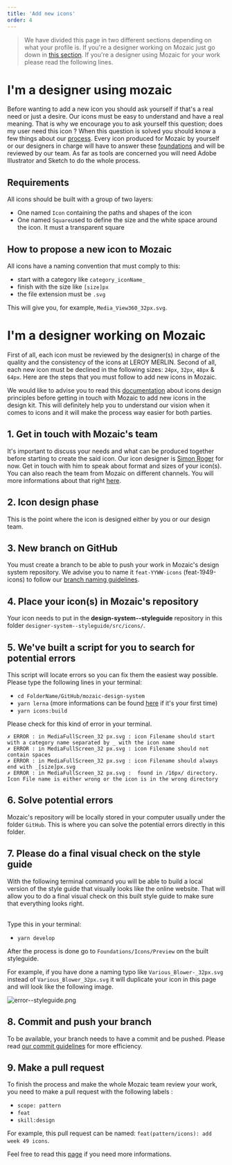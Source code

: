 ```yaml
---
title: 'Add new icons'
order: 4
---
```


> We have divided this page in two different sections depending on what your profile is. If you're a designer working on Mozaic just go down in [this section](/Contributing/Designers/AddNewIcons/#im-a-designer-working-on-mozaic). If you're a designer using Mozaic for your work please read the following lines.

# I'm a designer using mozaic

Before wanting to add a new icon you should ask yourself if that's a real need or just a desire. Our icons must be easy to understand and have a real meaning. That is why we encourage you to ask yourself this question; does my user need this icon ? When this question is solved you should know a few things about our [process](/Contributing/SubmitChanges/AddNewPattern/). Every icon produced for Mozaic by yourself or our designers in charge will have to answer these [foundations](/Foundations/Icons/designers/) and will be reviewed by our team. As far as tools are concerned you will need Adobe Illustrator and Sketch to do the whole process.

## Requirements

All icons should be built with a group of two layers:
* One named `Icon` containing the paths and shapes of the icon
* One named `Square`used to define the size and the white space around the icon. It must a transparent square

## How to propose a new icon to Mozaic

All icons have a naming convention that must comply to this:
* start with a category like `category_iconName_`
* finish with the size like `[size]px`
* the file extension must be `.svg`

This will give you, for example, `Media_View360_32px.svg`.

# I'm a designer working on Mozaic

First of all, each icon must be reviewed by the designer(s) in charge of the quality and the consistency of the icons at LEROY MERLIN. Second of all, each new icon must be declined in the following sizes: `24px`, `32px`, `48px` & `64px`. Here are the steps that you must follow to add new icons in Mozaic.

We would like to advise you to read this [documentation](/Foundations/Icons/designers/) about icons design principles before getting in touch with Mozaic to add new icons in the design kit. This will definitely help you to understand our vision when it comes to icons and it will make the process way easier for both parties.

## 1. Get in touch with Mozaic's team

It's important to discuss your needs and what can be produced together before starting to create the said icon. Our icon designer is [Simon Roger](mailto:simon.roger@ext.leroymerlin.fr) for now. Get in touch with him to speak about format and sizes of your icon(s). You can also reach the team from Mozaic on different channels. You will more informations about that right [here](https://mozaic.adeo.cloud/Help/).

## 2. Icon design phase

This is the point where the icon is designed either by you or our design team.

## 3. New branch on GitHub

You must create a branch to be able to push your work in Mozaic's design system repository. We advise you to name it `feat-YYWW-icons` (feat-1949-icons) to follow our [branch naming guidelines](/Contributing/Developers/GitConventions/#branch-names).

## 4. Place your icon(s) in Mozaic's repository

Your icon needs to put in the **design-system--styleguide** repository in this folder `designer-system--styleguide/src/icons/`.

## 5. We've built a script for you to search for potential errors

This script will locate errors so you can fix them the easiest way possible. Please type the following lines in your terminal:
* `cd FolderName/GitHub/mozaic-design-system`
* `yarn lerna` (more informations can be found [here](/GetStarted/Developers/Installation/) if it's your first time)
* `yarn icons:build`

Please check for this kind of error in your terminal.

```
✗ ERROR : in MediaFullScreen_32 px.svg : icon Filename should start with a category name separated by _ with the icon name
✗ ERROR : in MediaFullScreen_32 px.svg : icon Filename should not contain spaces
✗ ERROR : in MediaFullScreen_32 px.svg : icon Filename should always end with _[size]px.svg
✗ ERROR : in MediaFullScreen_32 px.svg :  found in /16px/ directory. Icon File name is either wrong or the icon is in the wrong directory
```

## 6. Solve potential errors

Mozaic's repository will be locally stored in your computer usually under the folder `GitHub`. This is where you can solve the potential errors directly in this folder.

## 7. Please do a final visual check on the style guide

With the following terminal command you will be able to build a local version of the style guide that visually looks like the online website. That will allow you to do a final visual check on this built style guide to make sure that everything looks right.<br/><br/>

Type this in your terminal:
* `yarn develop`

After the process is done go to `Foundations/Icons/Preview` on the built styleguide.

For example, if you have done a naming typo like `Various_Blower-_32px.svg` instead of `Various_Blower_32px.svg` it will duplicate your icon in this page and will look like the following image.

![error--styleguide.png](error--styleguide.png)

## 8. Commit and push your branch

To be available, your branch needs to have a commit and be pushed. Please read [our commit guidelines](/Contributing/Developers/GitConventions/#commit-message) for more efficiency.

## 9. Make a pull request

To finish the process and make the whole Mozaic team review your work, you need to make a pull request with the following labels :
* `scope: pattern`
* `feat`
* `skill:design`

For example, this pull request can be named: `feat(pattern/icons): add week 49 icons`.

Feel free to read this [page](/Contributing/Developers/GitConventions/#pull-requests) if you need more informations.
